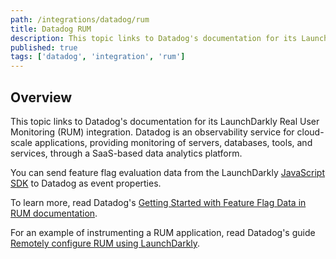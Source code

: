 ```yaml
---
path: /integrations/datadog/rum
title: Datadog RUM
description: This topic links to Datadog's documentation for its LaunchDarkly RUM integration.
published: true
tags: ['datadog', 'integration', 'rum']
---
```



## Overview

This topic links to Datadog's documentation for its LaunchDarkly Real User Monitoring (RUM) integration. Datadog is an observability service for cloud-scale applications, providing monitoring of servers, databases, tools, and services, through a SaaS-based data analytics platform. 

You can send feature flag evaluation data from the LaunchDarkly [JavaScript SDK](/sdk/client-side/javascript) to Datadog as event properties.

To learn more, read Datadog's [Getting Started with Feature Flag Data in RUM documentation](https://docs.datadoghq.com/real_user_monitoring/guide/setup-feature-flag-data-collection/#launchdarkly-integration).

For an example of instrumenting a RUM application, read Datadog's guide [Remotely configure RUM using LaunchDarkly](https://docs.datadoghq.com/real_user_monitoring/guide/remotely-configure-rum-using-launchdarkly/).